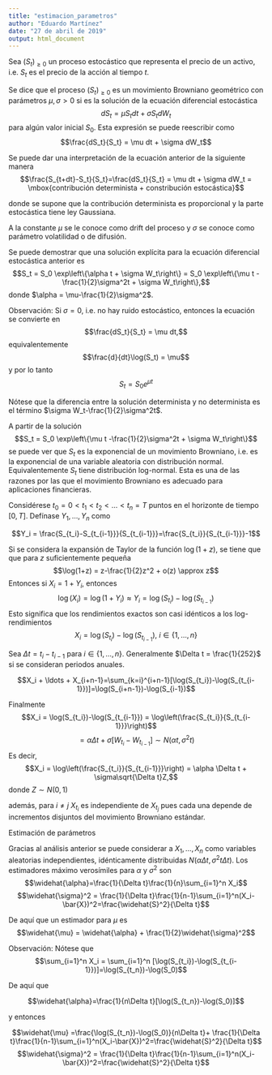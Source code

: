 ```yaml
---
title: "estimacion_parametros"
author: "Eduardo Martínez"
date: "27 de abril de 2019"
output: html_document
---
```


Sea $(S_t)_{\geq 0}$ un proceso estocástico que representa el precio de un activo, i.e. $S_t$ es el precio de la acción al tiempo $t$.

Se dice que el proceso $(S_t)_{\geq 0}$ es un movimiento Browniano geométrico con parámetros $\mu,\sigma>0$ si es la solución de la ecuación diferencial estocástica
$$dS_t = \mu S_t dt + \sigma S_t dW_t$$
para algún valor inicial $S_0$.
Esta expresión se puede reescribir como
$$\frac{dS_t}{S_t} = \mu dt + \sigma dW_t$$

Se puede dar una interpretación de la ecuación anterior de la siguiente manera
$$\frac{S_{t+dt}-S_t}{S_t}=\frac{dS_t}{S_t} = \mu dt + \sigma dW_t = \mbox{contribución determinista + constribución estocástica}$$

donde se supone que la contribución determinista es proporcional y la parte estocástica tiene ley Gaussiana.

A la constante $\mu$ se le conoce como drift del proceso y $\sigma$ se conoce  como parámetro volatilidad o de difusión.

Se puede demostrar que una solución explícita para la ecuación diferencial estocástica anterior es
$$S_t =  S_0 \exp\left\{\alpha t + \sigma W_t\right\} =  S_0 \exp\left\{\mu t -\frac{1}{2}\sigma^2t + \sigma W_t\right\},$$
donde $\alpha = \mu-\frac{1}{2}\sigma^2$.

Observación:
Si $\sigma = 0$, i.e. no hay ruido estocástico, entonces la ecuación se convierte en
$$\frac{dS_t}{S_t} = \mu dt,$$
equivalentemente
$$\frac{d}{dt}\log(S_t) = \mu$$
y por lo tanto
$$S_t = S_0 e^{\mu t}$$

Nótese que la diferencia entre la solución determinista y no determinista es el término $\sigma W_t-\frac{1}{2}\sigma^2t$.

A partir de la solución $$S_t = S_0 \exp\left\{\mu t -\frac{1}{2}\sigma^2t + \sigma W_t\right\}$$
se puede ver que $S_t$ es la exponencial de un movimiento Browniano, i.e. es la exponencial de una variable aleatoria con distribución normal. Equivalentemente $S_t$ tiene distribución log-normal. Esta es una de las razones por las que el movimiento Browniano es adecuado para aplicaciones financieras.

Considérese $t_0=0 < t_1 < t_2 <\ldots<t_n=T$ puntos en el horizonte de tiempo $[0,T]$. Defínase $Y_1,\ldots,Y_n$ como

$$Y_i = \frac{S_{t_i}-S_{t_{i-1}}}{S_{t_{i-1}}}=\frac{S_{t_i}}{S_{t_{i-1}}}-1$$

Si se considera la expansión de Taylor de la función $\log(1+z)$, se tiene que que para $z$ suficientemente pequeña
$$\log(1+z) = z-\frac{1}{2}z^2 + o(z) \approx z$$
Entonces si $X_i = 1+ Y_i$, entonces
$$\log(X_i) = \log(1+Y_i) \approx Y_i = \log(S_{t_i})-\log(S_{t_{i-1}})$$
Esto significa que los rendimientos exactos son casi idénticos a los log-rendimientos
$$X_i = \log(S_{t_i})-\log(S_{t_{i-1}}),\ i\in\{1,\ldots,n\}$$

Sea $\Delta t = t_i - t_{i-1}$ para $i\in\{1,\ldots,n\}$. Generalmente $\Delta t = \frac{1}{252}$ si se consideran periodos anuales.

$$X_i + \ldots + X_{i+n-1}=\sum_{k=i}^{i+n-1}[\log(S_{t_i})-\log(S_{t_{i-1}})]=\log(S_{i+n-1})-\log(S_{i-1})$$

Finalmente
$$X_i = \log(S_{t_i})-\log(S_{t_{i-1}}) = \log\left(\frac{S_{t_i}}{S_{t_{i-1}}}\right)$$
$$=\alpha \Delta t + \sigma[W_{t_i}-W_{t_{i-1}}]\sim N(\alpha t , \sigma^2 t)$$
Es decir,
$$X_i = \log\left(\frac{S_{t_i}}{S_{t_{i-1}}}\right) = \alpha \Delta t + \sigma\sqrt{\Delta t}Z,$$
donde $Z\sim N(0,1)$

además, para $i\neq j$ $X_{t_i}$ es independiente de $X_{t_j}$ pues cada una depende de incrementos disjuntos del movimiento Browniano estándar.

Estimación de parámetros

Gracias al análisis anterior se puede considerar a $X_1,\ldots,X_n$ como variables aleatorias independientes, idénticamente distribuidas $N(\alpha\Delta t,\sigma^2t \Delta t)$. Los estimadores máximo verosímiles para $\alpha$ y $\sigma^2$ son
$$\widehat{\alpha}=\frac{1}{\Delta t}\frac{1}{n}\sum_{i=1}^n X_i$$
$$\widehat{\sigma}^2 = \frac{1}{\Delta t}\frac{1}{n-1}\sum_{i=1}^n(X_i-\bar{X})^2=\frac{\widehat{S}^2}{\Delta t}$$

De aquí que un estimador para $\mu$ es
$$\widehat{\mu} = \widehat{\alpha} + \frac{1}{2}\widehat{\sigma}^2$$

Observación:
Nótese que 
$$\sum_{i=1}^n X_i = \sum_{i=1}^n [\log(S_{t_i})-\log(S_{t_{i-1}})]=\log(S_{t_n})-\log(S_0)$$

De aquí que

$$\widehat{\alpha}=\frac{1}{n\Delta t}[\log(S_{t_n})-\log(S_0)]$$

y entonces

$$\widehat{\mu} =\frac{\log(S_{t_n})-\log(S_0)}{n\Delta t}+ \frac{1}{\Delta t}\frac{1}{n-1}\sum_{i=1}^n(X_i-\bar{X})^2=\frac{\widehat{S}^2}{\Delta t}$$
$$\widehat{\sigma}^2 = \frac{1}{\Delta t}\frac{1}{n-1}\sum_{i=1}^n(X_i-\bar{X})^2=\frac{\widehat{S}^2}{\Delta t}$$
